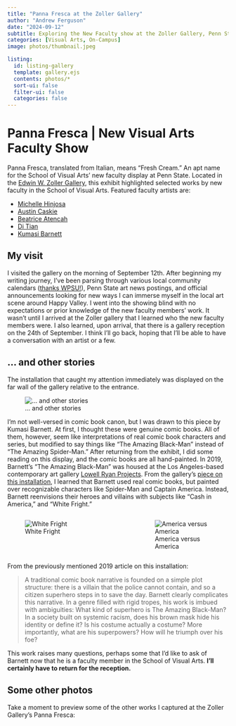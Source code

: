 ```yaml
---
title: "Panna Fresca at the Zoller Gallery"
author: "Andrew Ferguson"
date: "2024-09-12"
subtitle: Exploring the New Faculty show at the Zoller Gallery, Penn State School of Visual Arts
categories: [Visual Arts, On-Campus]
image: photos/thumbnail.jpeg

listing:
  id: listing-gallery
  template: gallery.ejs
  contents: photos/*
  sort-ui: false
  filter-ui: false
  categories: false
---
```


# Panna Fresca | New Visual Arts Faculty Show
Panna Fresca, translated from Italian, means "Fresh Cream." An apt name for the School of Visual Arts' new faculty display at Penn State. Located in the [Edwin W. Zoller Gallery](https://arts.psu.edu/facilities/zoller-gallery/), this exhibit highlighted selected works by new faculty in the School of Visual Arts. Featured faculty artists are:

- [Michelle Hinjosa](https://michelleinezhinojosa.com/)
- [Austin Caskie](https://www.austincaskie.com/)
- [Beatrice Atencah](https://atencahb.art/)
- [Di Tian](https://www.ditianarts.com/)
- [Kumasi Barnett](https://www.kumasijbarnett.com/)

## My visit
I visited the gallery on the morning of September 12th. After beginning my writing journey, I've been parsing through various local community calendars ([thanks WPSU!](https://radio.wpsu.org/community-calendar)), Penn State art news postings, and official announcements looking for new ways I can immerse myself in the local art scene around Happy Valley. I went into the showing blind with no expectations or prior knowledge of the new faculty members' work. It wasn't until I arrived at the Zoller gallery that I learned who the new faculty members were. I also learned, upon arrival, that there is a gallery reception on the 24th of September. I think I'll go back, hoping that I'll be able to have a conversation with an artist or a few.

## ... and other stories
The installation that caught my attention immediately was displayed on the far wall of the gallery relative to the entrance.

![... and other stories](photos\IMG_4654.JPEG){.lightbox}

I'm not well-versed in comic book canon, but I was drawn to this piece by Kumasi Barnett. At first, I thought these were genuine comic books. All of them, however, seem like interpretations of real comic book characters and series, but modified to say things like "The Amazing Black-Man" instead of "The Amazing Spider-Man." After returning from the exhibit, I did some reading on this display, and the comic books are all hand-painted. In 2019, Barnett's "The Amazing Black-Man" was housed at the Los Angeles-based contemporary art gallery [Lowell Ryan Projects](https://www.lowellryanprojects.com/). From the gallery's [piece on this installation](https://www.lowellryanprojects.com/the-amazing-blackman), I learned that Barnett used real comic books, but painted over recognizable characters like Spider-Man and Captain America. Instead, Barnett reenvisions their heroes and villains with subjects like "Cash in America," and "White Fright."

:::: {.columns}

::: {.column width="45%"}
![White Fright](photos\IMG_4660.JPEG){.lightbox}
:::

::: {.column width="10%"}
<!-- empty column to create gap -->
:::

::: {.column width="45%"}
![America versus America](photos\IMG_4661.JPEG){.lightbox}
:::

::::


From the previously mentioned 2019 article on this installation:

> A traditional comic book narrative is founded on a simple plot structure: there is a villain that the police cannot contain, and so a citizen superhero steps in to save the day. Barnett clearly complicates this narrative. In a genre filled with rigid tropes, his work is imbued with ambiguities: What kind of superhero is The Amazing Black-Man? In a society built on systemic racism, does his brown mask hide his identity or define it? Is his costume actually a costume? More importantly, what are his superpowers? How will he triumph over his foe?

This work raises many questions, perhaps some that I'd like to ask of Barnett now that he is a faculty member in the School of Visual Arts. **I'll certainly have to return for the reception.**

## Some other photos
Take a moment to preview some of the other works I captured at the Zoller Gallery's Panna Fresca:



::: {#listing-gallery}
:::